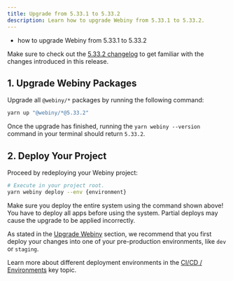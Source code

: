 ```yaml
---
title: Upgrade from 5.33.1 to 5.33.2
description: Learn how to upgrade Webiny from 5.33.1 to 5.33.2.
---
```



<Alert type="success" title="What you’ll learn">

- how to upgrade Webiny from 5.33.1 to 5.33.2

</Alert>

<Alert type="info">

Make sure to check out the [5.33.2 changelog](./changelog) to get familiar with the changes introduced in this release.

</Alert>

## 1. Upgrade Webiny Packages

Upgrade all `@webiny/*` packages by running the following command:

```bash
yarn up "@webiny/*@5.33.2"
```

Once the upgrade has finished, running the `yarn webiny --version` command in your terminal should return `5.33.2`.

## 2. Deploy Your Project

Proceed by redeploying your Webiny project:

```bash
# Execute in your project root.
yarn webiny deploy --env {environment}
```

<Alert type="warning">

Make sure you deploy the entire system using the command shown above! You have to deploy all apps before using the system. Partial deploys may cause the upgrade to be applied incorrectly.

</Alert>

<Alert type="warning">

As stated in the [Upgrade Webiny](../upgrade-webiny#pre-production-environments-first) section, we recommend that you first deploy your changes into one of your pre-production environments, like `dev` or `staging`.

</Alert>

<Alert type="info">

Learn more about different deployment environments in the [CI/CD / Environments](/docs/{version}/core-development-concepts/ci-cd/environments) key topic.

</Alert>
